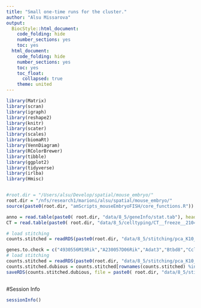 ```yaml
---
title: "Small one-time runs for the cluster."
author: "Alsu Missarova"
output:
  BiocStyle::html_document:
    code_folding: hide
    number_sections: yes
    toc: yes  
  html_document:
    code_folding: hide
    number_sections: yes
    toc: yes
    toc_float:
      collapsed: true
    theme: united
---
```




```r

library(Matrix)
library(scran)
library(igraph)
library(reshape2)
library(knitr)
library(scater)
library(scales)
library(biomaRt)
library(VennDiagram)
library(RColorBrewer)
library(tibble)
library(ggplot2)
library(tidyverse)
library(irlba)
library(Hmisc)


#root.dir = "/Users/alsu/Develop/spatial/mouse_embryo/"
root.dir = "/nfs/research1/marioni/alsu/spatial/mouse_embryo/"
source(paste0(root.dir, "amScripts_mouseEmbryoFISH/core_functions.R"))

anno = read.table(paste0( root.dir, "data/8_5/geneInfo/stat.tab"), header = TRUE, sep = "\t", stringsAsFactors = FALSE, comment.char = "$")
CT = read.table(paste0( root.dir, "data/8_5/celltyping/CT__freeze__21042020.tab"), header = TRUE, sep = "\t", stringsAsFactors = FALSE, comment.char = "$")

# load stitching
counts.stitched = readRDS(paste0(root.dir, "data/8_5/stitching/pca_K10_mean.rds"))

genes.to.check = c("4930556M19Rik","A230057D06Rik","Adat3","Btbd8","Ccl27a","D130017N08Rik","Dancr","Dohh","Gm15853","Gm16381","Gm16701","Gm2464","Gm2696","Gm3055","Itgam","Jakmip1","Map2k7","Nudt8","Olfr912","Pcdha11","Raver1","Rnf26","Sept2","Spata22","Srp54a","St6galnac2","Sumo3","U2af1l4","Zfp935")
# load stitching
counts.stitched = readRDS(paste0(root.dir, "data/8_5/stitching/pca_K10_mean.rds"))
counts.stitched.dubious = counts.stitched[rownames(counts.stitched) %in% genes.to.check,]
saveRDS(counts.stitched.dubious, file = paste0( root.dir, "data/8_5/stitching/pca_K10_mean__toCheck.rds"))



```



#Session Info

```r
sessionInfo()
```
